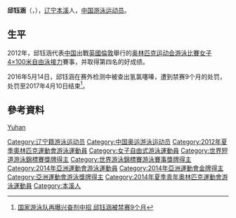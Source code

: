 {{noteTA|G1=Aquatics}}
{{Infobox Swimmer
| swimmername    = 邱钰涵
| image          = 
| imagesize      = 
| caption        = 
| fullname       =   
| nationality    = {{PRC}}
| strokes        = [[自由泳|自由泳]]
| club           = 
| collegeteam    = 
| birth_date      = {{birth_date_and_age|1998|7|17}}<ref name="伦敦奥运">{{cite web|title=2012伦敦奥运会中国体育代表团成员名录 - 邱钰涵|url=http://2012teamchina.olympic.cn/index.php/personview/persons/15960|accessdate=2012-07-18|archive-date=2012-07-31|archive-url=https://web.archive.org/web/20120731194442/http://2012teamchina.olympic.cn/index.php/personview/persons/15960|dead-url=no}}{{zh-cn}}</ref>
| birth_place     = {{CHN}}[[辽宁省|辽宁省]][[本溪市|本溪市]]
| height         = {{height|m=1.77}}<ref name="伦敦奥运"/>
| weight         = {{weight|kg=54}}<ref name="伦敦奥运"/> 
| medaltemplates =
{{MedalSport|女子[[游泳|游泳]]}}
{{MedalCountry | {{CHN}} }}
{{MedalCompetition | [[世界游泳錦標賽|世界長道游泳錦標賽]]}}
{{MedalBronze | [[2015年世界游泳錦標賽游泳比賽|2015年 喀山]] | {{tsl|en|Swimming at the 2015 World Aquatics Championships – Women's 4 × 200 metre freestyle relay|2015年世界游泳錦標賽游泳比賽 – 女子 4 × 200 公尺自由式接力|4×200 公尺 自由式}}}}
}}
'''邱钰涵'''（{{lang-en|Qiu Yuhan}}，{{bd|1998年|7月17日|catIdx=Qiu Yuhan}}），[[辽宁|辽宁]][[本溪|本溪]]人，[[中国|中国]][[游泳|游泳]][[运动员|运动员]]。

==生平==
2012年，邱钰涵代表[[2012年夏季奥林匹克运动会中国代表团|中国]]出戰[[英國|英國]][[倫敦|倫敦]]舉行的[[2012年夏季奥林匹克运动会|奥林匹克运动会]][[2012年夏季奧林匹克運動會游泳比賽|游泳比賽]][[2012年夏季奧林匹克運動會女子4×100米自由泳接力比賽|女子4×100米自由泳接力]]賽事，并取得第四名的好成绩。

2016年5月14日，邱钰涵在赛外检测中被查出氢氯噻嗪，遭到禁赛9个月的处罚，处罚至2017年4月10日结束<ref>[http://sports.qq.com/a/20170609/031363.htm?_t_t_t=0.20909807411953807 国家游泳队再曝兴奋剂中招 邱钰涵被禁赛9个月] </ref>。

==參考資料==
{{Reflist}}
{{2012 China Olympic Swimming Team}}

{{DEFAULTSORT:Qiu Yuhan}}
[[Category:辽宁籍游泳运动员|Category:辽宁籍游泳运动员]]
[[Category:中国奥运游泳运动员|Category:中国奥运游泳运动员]]
[[Category:2012年夏季奧林匹克運動會游泳運動員|Category:2012年夏季奧林匹克運動會游泳運動員]]
[[Category:女子自由式游泳運動員|Category:女子自由式游泳運動員]]
[[Category:世界短道游泳錦標賽獎牌得主|Category:世界短道游泳錦標賽獎牌得主]]
[[Category:世界游泳錦標賽游泳賽事獎牌得主|Category:世界游泳錦標賽游泳賽事獎牌得主]]
[[Category:2014年亞洲運動會游泳運動員|Category:2014年亞洲運動會游泳運動員]]
[[Category:2014年亞洲運動會金牌得主|Category:2014年亞洲運動會金牌得主]]
[[Category:亞洲運動會游泳獎牌得主|Category:亞洲運動會游泳獎牌得主]]
[[Category:2014年夏季青年奧林匹克運動會游泳運動員|Category:2014年夏季青年奧林匹克運動會游泳運動員]]
[[Category:本溪人|Category:本溪人]]
[[category:邱姓|Yuhan]]